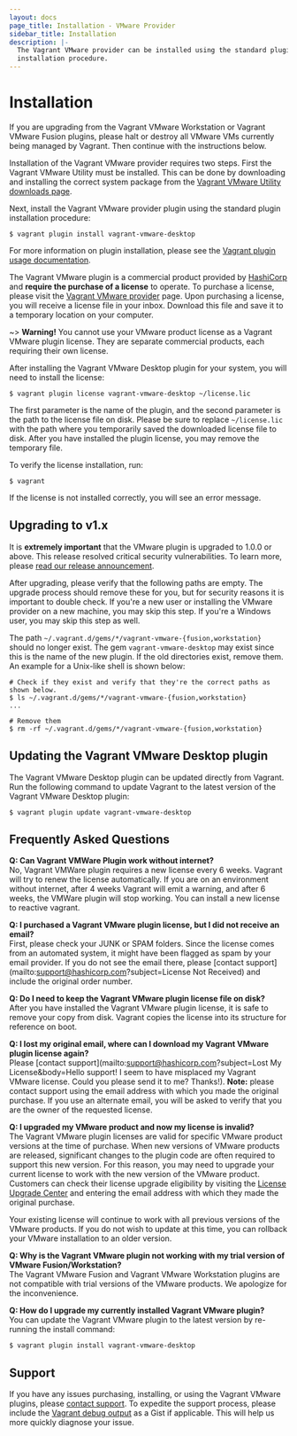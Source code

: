 ```yaml
---
layout: docs
page_title: Installation - VMware Provider
sidebar_title: Installation
description: |-
  The Vagrant VMware provider can be installed using the standard plugin
  installation procedure.
---
```


# Installation

If you are upgrading from the Vagrant VMware Workstation or Vagrant
VMware Fusion plugins, please halt or destroy all VMware VMs currently
being managed by Vagrant. Then continue with the instructions below.

Installation of the Vagrant VMware provider requires two steps. First the
Vagrant VMware Utility must be installed. This can be done by downloading
and installing the correct system package from the [Vagrant VMware Utility
downloads page](/vmware/downloads).

Next, install the Vagrant VMware provider plugin using the standard plugin
installation procedure:

```shell-session
$ vagrant plugin install vagrant-vmware-desktop
```

For more information on plugin installation, please see the
[Vagrant plugin usage documentation](/docs/plugins/usage).

The Vagrant VMware plugin is a commercial product provided by
[HashiCorp](https://www.hashicorp.com) and **require the purchase of a license**
to operate. To purchase a license, please visit the
[Vagrant VMware provider](/vmware#buy-now) page. Upon
purchasing a license, you will receive a license file in your inbox. Download
this file and save it to a temporary location on your computer.

~> **Warning!** You cannot use your VMware product license as a
Vagrant VMware plugin license. They are separate commercial products, each
requiring their own license.

After installing the Vagrant VMware Desktop plugin for your system, you
will need to install the license:

```shell-session
$ vagrant plugin license vagrant-vmware-desktop ~/license.lic
```

The first parameter is the name of the plugin, and the second parameter is the
path to the license file on disk. Please be sure to replace `~/license.lic`
with the path where you temporarily saved the downloaded license file to disk.
After you have installed the plugin license, you may remove the temporary file.

To verify the license installation, run:

```shell-session
$ vagrant
```

If the license is not installed correctly, you will see an error message.

## Upgrading to v1.x

It is **extremely important** that the VMware plugin is upgraded to 1.0.0 or
above. This release resolved critical security vulnerabilities. To learn more,
please [read our release announcement](https://www.hashicorp.com/blog/introducing-the-vagrant-vmware-desktop-plugin).

After upgrading, please verify that the following paths are empty. The upgrade
process should remove these for you, but for security reasons it is important
to double check. If you're a new user or installing the VMware provider on a
new machine, you may skip this step. If you're a Windows user, you may skip this
step as well.

The path `~/.vagrant.d/gems/*/vagrant-vmware-{fusion,workstation}`
should no longer exist. The gem `vagrant-vmware-desktop` may exist since this
is the name of the new plugin. If the old directories exist, remove them. An
example for a Unix-like shell is shown below:

```shell-session
# Check if they exist and verify that they're the correct paths as shown below.
$ ls ~/.vagrant.d/gems/*/vagrant-vmware-{fusion,workstation}
...

# Remove them
$ rm -rf ~/.vagrant.d/gems/*/vagrant-vmware-{fusion,workstation}
```

## Updating the Vagrant VMware Desktop plugin

The Vagrant VMware Desktop plugin can be updated directly from Vagrant. Run the
following command to update Vagrant to the latest version of the Vagrant VMware
Desktop plugin:

```shell-session
$ vagrant plugin update vagrant-vmware-desktop
```

## Frequently Asked Questions

**Q: Can Vagrant VMWare Plugin work without internet?**<br />
No, Vagrant VMWare plugin requires a new license every 6 weeks. Vagrant will try to renew the
license automatically. If you are on an environment without internet, after 4 weeks Vagrant will emit a warning,
and after 6 weeks, the VMWare plugin will stop working. You can install a new license to reactive vagrant.

**Q: I purchased a Vagrant VMware plugin license, but I did not receive an email?**<br />
First, please check your JUNK or SPAM folders. Since the license comes from an
automated system, it might have been flagged as spam by your email provider. If
you do not see the email there, please [contact support](mailto:support@hashicorp.com?subject=License Not Received)
and include the original order number.

**Q: Do I need to keep the Vagrant VMware plugin license file on disk?**<br />
After you have installed the Vagrant VMware plugin license, it is safe to remove
your copy from disk. Vagrant copies the license into its structure for reference
on boot.

**Q: I lost my original email, where can I download my Vagrant VMware plugin license again?**<br />
Please [contact support](mailto:support@hashicorp.com?subject=Lost My License&body=Hello support! I seem to have misplaced my Vagrant VMware license. Could you please send it to me? Thanks!). **Note:**
please contact support using the email address with which you made the
original purchase. If you use an alternate email, you will be asked to verify
that you are the owner of the requested license.

**Q: I upgraded my VMware product and now my license is invalid?**<br />
The Vagrant VMware plugin licenses are valid for specific VMware product
versions at the time of purchase. When new versions of VMware products are
released, significant changes to the plugin code are often required to support
this new version. For this reason, you may need to upgrade your current license
to work with the new version of the VMware product. Customers can check their
license upgrade eligibility by visiting the [License Upgrade Center](https://license.hashicorp.com/upgrade/vmware)
and entering the email address with which they made the original purchase.

Your existing license will continue to work with all previous versions of the
VMware products. If you do not wish to update at this time, you can rollback
your VMware installation to an older version.

**Q: Why is the Vagrant VMware plugin not working with my trial version of VMware Fusion/Workstation?**<br />
The Vagrant VMware Fusion and Vagrant VMware Workstation plugins are not
compatible with trial versions of the VMware products. We apologize for the
inconvenience.

**Q: How do I upgrade my currently installed Vagrant VMware plugin?**<br />
You can update the Vagrant VMware plugin to the latest version by re-running the
install command:

```shell-session
$ vagrant plugin install vagrant-vmware-desktop
```

## Support

If you have any issues purchasing, installing, or using the Vagrant VMware
plugins, please [contact support](mailto:support@hashicorp.com). To
expedite the support process, please include the
[Vagrant debug output](/docs/other/debugging) as a Gist if
applicable. This will help us more quickly diagnose your issue.
